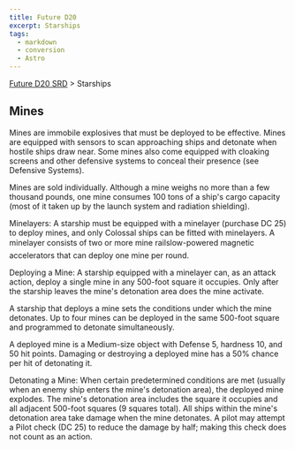 ```yaml
---
title: Future D20
excerpt: Starships
tags:
  - markdown
  - conversion
  - Astro
---
```






[Future D20 SRD]( / ) > Starships




## Mines


Mines are immobile explosives that must be deployed to be effective. Mines are equipped with sensors to scan approaching ships and detonate when hostile ships draw near. Some mines also come equipped with cloaking screens and other defensive systems to conceal their presence (see Defensive Systems).


Mines are sold individually. Although a mine weighs no more than a few thousand pounds, one mine consumes 100 tons of a ship's cargo capacity (most of it taken up by the launch system and radiation shielding).


Minelayers: A starship must be equipped with a minelayer (purchase DC 25) to deploy mines, and only Colossal ships can be fitted with minelayers. A minelayer consists of two or more mine railslow-powered magnetic accelerators that can deploy one mine per round.


Deploying a Mine: A starship equipped with a minelayer can, as an attack action, deploy a single mine in any 500-foot square it occupies. Only after the starship leaves the mine's detonation area does the mine activate.


A starship that deploys a mine sets the conditions under which the mine detonates. Up to four mines can be deployed in the same 500-foot square and programmed to detonate simultaneously.


A deployed mine is a Medium-size object with Defense 5, hardness 10, and 50 hit points. Damaging or destroying a deployed mine has a 50% chance per hit of detonating it.


Detonating a Mine: When certain predetermined conditions are met (usually when an enemy ship enters the mine's detonation area), the deployed mine explodes. The mine's detonation area includes the square it occupies and all adjacent 500-foot squares (9 squares total). All ships within the mine's detonation area take damage when the mine detonates. A pilot may attempt a Pilot check (DC 25) to reduce the damage by half; making this check does not count as an action.



